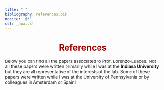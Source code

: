 ```yaml
---
title: " "
bibliography: references.bib  
nocite: '@*'
csl: _apa.csl
---
```

<center>
<h1 style="color:#990000">**References**</h1>
</center>

Below you can find all the papers associated to Prof. Lorenzo-Luaces. Not all these papers were written primarily while I was at the **Indiana University** but they are all representative of the interests of the lab. Some of these papers were written while I was at the University of Pennsylvania or by colleagues in Amsterdam or Spain!

